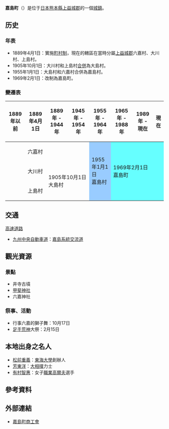 {{日本町村
| 自治體名=嘉島
| 町村=町
| 圖像=[[File:Ukishima_kashima.JPG|240px]]
| 圖像說明=[[浮島池|浮島池]]（神之池）與[[浮島神社|浮島神社]]
| 町村章=[[File:Emblem_of_Kashima,_Kumamoto.gif|100px]]
| 日文原名=嘉島町
| 平假名=かしままち
| 羅馬字拼音=Kashima-machi
| 都道府縣=熊本縣
| 支廳=
| 郡=上益城郡
| 編號=43442-6
| 面積=16.66
| 邊界未定=
| 人口=8,698
| 統計時間=2008年12月31日
| 自治體=[[熊本市|熊本市]]（[[東區_(熊本市)|東區]]、[[南區_(熊本市)|南區]]）、[[益城町|益城町]]、[[御船町|御船町]]、[[富合町|富合町]]
| 樹=[[木犀|木犀]]
| 花=[[大波斯菊|大波斯菊]]
| 鳥=[[雲雀|雲雀]]
| 其他象徵物=
| 其他象徵=
| 首長=[[荒木泰臣|荒木泰臣]]
| 卸任日期=
| 議員數=11
| 郵遞區號=861-3192
| 所在地=上益城郡嘉島町上島530番地
| 電話號碼=96-237-1111
| 外部連結={{url|http://www.town.kashima.kumamoto.jp/}}
| 經度=
| 緯度=
| 地圖=[[File:_Kashima_in_Kumamoto_Prefecture.png|250px]]
| 註記=人口：[http://www.pref.kumamoto.jp/statistics/jinko/jinko/geppo.htm 熊本縣官方網頁]
}}
'''嘉島町'''（{{jpn|j=嘉島町|hg=かしままち|rm=Kashima machi|f=y}}）是位于[[日本|日本]][[熊本縣|熊本縣]][[上益城郡|上益城郡]]的一個[[城鎮|城鎮]]。

==历史==
===年表===
* 1889年4月1日：實施[[町村制|町村制]]，現在的轄區在當時分屬[[上益城郡|上益城郡]]六嘉村、大川村、上島村。
* 1905年10月1日：大川村和上島村[[市町村合併|合併]]為大島村。
* 1955年1月1日：大島村和六嘉村合併為嘉島村。
* 1969年2月1日：改制為嘉島町。

===變遷表===
{| class="wikitable" style="font-size:x-small"
! 1889年以前
! 1889年4月1日
! 1889年 - 1944年
! 1945年 - 1954年
! 1955年 - 1964年
! 1965年 - 1988年
! 1989年 - 現在
! 現在
|-
|
| colspan=3 | 六嘉村
| rowspan=3 style="background-color:#9cf;" | 1955年1月1日<br />嘉島村
| rowspan=3 colspan=3 style="background-color:#6ff;" | 1969年2月1日<br />嘉島町
|-
|
| 大川村
| rowspan=2 colspan=2 | 1905年10月1日<br />大島村
|-
|
| 上島村
|}

==交通==
; [[高速道路|高速道路]]
* [[九州中央自動車道|九州中央自動車道]]：[[嘉島系統交流道|嘉島系統交流道]]

== 觀光資源 ==
=== 景點 ===
* 井寺古墳
* [[甲斐神社_(嘉島町)|甲斐神社]]
* 六嘉神社

=== 祭事、活動 ===
* 行事六嘉的獅子舞：10月17日
* [[足手荒神|足手荒神]]大祭：2月15日

== 本地出身之名人 ==
* [[松前重義|松前重義]]：[[東海大學_(日本)|東海大學]]創辦人
* [[芳東洋|芳東洋]]：[[大相撲|大相撲]]力士
* [[有村智惠|有村智惠]]：女子[[職業高爾夫|職業高爾夫]]選手

== 參考資料 ==
{{Reflist}}

==外部連結==
* {{Ja}} [http://www.kumashoko.or.jp/kashima/ 嘉島町商工會]{{Wayback|url=http://www.kumashoko.or.jp/kashima/ |date=20200203051333 }}

{{熊本縣}}{{Authority control}}